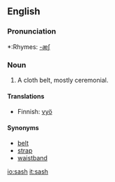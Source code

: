 ==English==

===Pronunciation===
*:Rhymes: [[Rhymes:English:-æʃ|-æʃ]]

===Noun===
#A cloth belt, mostly ceremonial.

====Translations====
*Finnish: [[vyö]]

====Synonyms====
*[[belt]]
*[[strap]]
*[[waistband]]

[[io:sash]]
[[it:sash]]